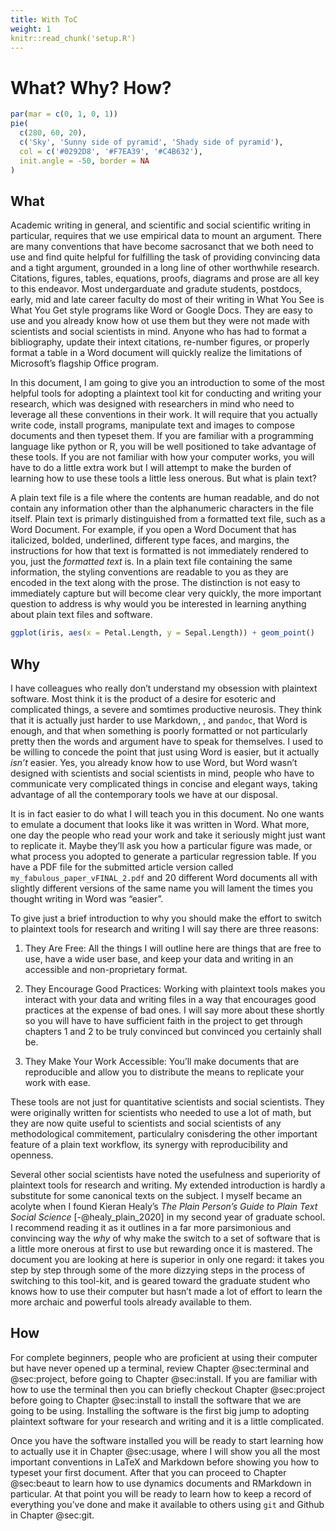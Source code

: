 ```yaml
---
title: With ToC
weight: 1
knitr::read_chunk('setup.R')
---
```


# What? Why? How?

```r
par(mar = c(0, 1, 0, 1))
pie(
  c(280, 60, 20),
  c('Sky', 'Sunny side of pyramid', 'Shady side of pyramid'),
  col = c('#0292D8', '#F7EA39', '#C4B632'),
  init.angle = -50, border = NA
)
```

## What

Academic writing in general, and scientific and social scientific writing in particular, requires that we use empirical data to mount an argument. There are many conventions that have become sacrosanct that we both need to use and find quite helpful for fulfilling the task of providing convincing data and a tight argument, grounded in a long line of other worthwhile research. Citations, figures, tables, equations, proofs, diagrams and prose are all key to this endeavor. Most undergarduate and gradute students, postdocs, early, mid and late career faculty do most of their writing in What You See is What You Get style programs like Word or Google Docs. They are easy to use and you already know how ot use them but they were not made with scientists and social scientists in mind. Anyone who has had to format a bibliography, update their intext citations, re-number figures, or properly format a table in a Word document will quickly realize the limitations of Microsoft's flagship Office program.

In this document, I am going to give you an introduction to some of the most helpful tools for adopting a plaintext tool kit for conducting and writing your research, which was designed with researchers in mind who need to leverage all these conventions in their work. It will require that you actually write code, install programs, manipulate text and images to compose documents and then typeset them. If you are familiar with a programming language like python or R, you will be well positioned to take advantage of these tools. If you are not familiar with how your computer works, you will have to do a little extra work but I will attempt to make the burden of learning how to use these tools a little less onerous. But what is plain text?

A plain text file is a file where the contents are human readable, and do not contain any information other than the alphanumeric characters in the file itself. Plain text is primarly distinguished from a formatted text file, such as a Word Document. For example, if you open a Word Document that has italicized, bolded, underlined, different type faces, and margins, the instructions for how that text is formatted is not immediately rendered to you, just the *formatted text* is. In a plain text file containing the same information, the styling conventions are readable to you as they are encoded in the text along with the prose. The distinction is not easy to immediately capture but will become clear very quickly, the more important question to address is why would you be interested in learning anything about plain text files and software.

```r

ggplot(iris, aes(x = Petal.Length, y = Sepal.Length)) + geom_point()
```

## Why

I have colleagues who really don't understand my obsession with plaintext software. Most think it is the product of a desire for esoteric and complicated things, a severe and somtimes productive neurosis. They think that it is actually just harder to use Markdown, \LaTeX, and `pandoc`, that Word is enough, and that when something is poorly formatted or not particularly pretty then the words and argument have to speak for themselves. I used to be willing to concede the point that just using Word is easier, but it actually *isn't* easier. Yes, you already know how to use Word, but Word wasn't designed with scientists and social scientists in mind, people who have to communicate very complicated things in concise and elegant ways, taking advantage of all the contemporary tools we have at our disposal.

It is in fact easier to do what I will teach you in this document. No one wants to emulate a document that looks like it was written in Word. What more, one day the people who read your work and take it seriously might just want to replicate it. Maybe they'll ask you how a particular figure was made, or what process you adopted to generate a particular regression table. If you have a PDF file for the submitted article version called `my_fabulous_paper_vFINAL_2.pdf` and 20 different Word documents all with slightly different versions of the same name you will lament the times you thought writing in Word was "easier".

To give just a brief introduction to why you should make the effort to switch to plaintext tools for research and writing I will say there are three reasons:

1. They Are Free: All the things I will outline here are things that are free to use, have a wide user base, and keep your data and writing in an accessible and non-proprietary format.

2. They Encourage Good Practices: Working with plaintext tools makes you interact with your data and writing files in a way that encourages good practices at the expense of bad ones. I will say more about these shortly so you will have to have sufficient faith in the project to get through chapters 1 and 2 to be truly convinced but convinced you certainly shall be.

3. They Make Your Work Accessible: You'll make documents that are reproducible and allow you to distribute the means to replicate your work with ease.

These tools are not just for quantitative scientists and social scientists.\marginnote{You might be surprised to learn that I am actually a qualitative sociologist who specializes in interviews and ethnographic data collection.} They were originally written for scientists who needed to use a lot of math, but they are now quite useful to scientists and social scientists of any methodological commitement, particulalry conisdering the other important feature of a plain text workflow, its synergy with reproducibility and openness.

Several other social scientists have noted the usefulness and superiority of plaintext tools for research and writing. My extended introduction is hardly a substitute for some canonical texts on the subject. I myself became an acolyte when I found Kieran Healy's *The Plain Person's Guide to Plain Text Social Science* [-@healy_plain_2020] in my second year of graduate school. I recommend reading it as it outlines in a far more parsimonious and convincing way the *why* of why make the switch to a set of software that is a little more onerous at first to use but rewarding once it is mastered. The document you are looking at here is superior in only one regard: it takes you step by step through some of the more dizzying steps in the process of switching to this tool-kit, and is geared toward the graduate student who knows how to use their computer but hasn't made a lot of effort to learn the more archaic and powerful tools already available to them.

## How

For complete beginners, people who are proficient at using their computer but have never opened up a terminal, review Chapter @sec:terminal and @sec:project, before going to Chapter @sec:install. If you are familiar with how to use the terminal then you can briefly checkout Chapter @sec:project before going to Chapter @sec:install to install the software that we are going to be using. Installing the software is the first big jump to adopting plaintext software for your research and writing and it is a little complicated.

Once you have the software installed you will be ready to start learning how to actually use it in Chapter @sec:usage, where I will show you all the most important conventions in LaTeX and Markdown before showing you how to typeset your first document. After that you can proceed to Chapter @sec:beaut to learn how to use dynamics documents and RMarkdown in particular. At that point you will be ready to learn how to keep a record of everything you've done and make it available to others using `git` and Github in Chapter @sec:git.